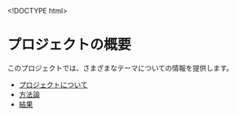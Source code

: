 <!DOCTYPE html>
<html lang="ja">
<head>
    <meta charset="UTF-8">
    <meta name="viewport" content="width=device-width, initial-scale=1.0">
    <title>プロジェクトの概要</title>
</head>
<body>
    <h1>プロジェクトの概要</h1>
    <p>このプロジェクトでは、さまざまなテーマについての情報を提供します。</p>
    <ul>
        <li><a href="about.html">プロジェクトについて</a></li>
        <li><a href="methodology.html">方法論</a></li>
        <li><a href="results.html">結果</a></li>
    </ul>
</body>
</html>
